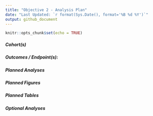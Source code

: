 ```yaml
---
title: "Objective 2 - Analysis Plan"
date: "Last Updated: `r format(Sys.Date(), format='%B %d %Y')`"
output: github_document
---
```


```r
knitr::opts_chunk$set(echo = TRUE)
```

##### Cohort(s)


##### Outcomes / Endpoint(s): 


##### Planned Analyses


##### Planned Figures


##### Planned Tables


##### Optional Analyses






